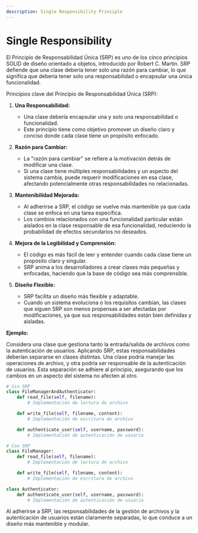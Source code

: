 ```yaml
---
description: Single Responsibility Principle
---
```


# Single Responsibility

El Principio de Responsabilidad Única (SRP) es uno de los cinco principios SOLID de diseño orientado a objetos, introducido por Robert C. Martin. SRP defiende que una clase debería tener solo una razón para cambiar, lo que significa que debería tener solo una responsabilidad o encapsular una única funcionalidad.

Principios clave del Principio de Responsabilidad Única (SRP):

1. **Una Responsabilidad:**
   - Una clase debería encapsular una y solo una responsabilidad o funcionalidad.
   - Este principio tiene como objetivo promover un diseño claro y conciso donde cada clase tiene un propósito enfocado.

2. **Razón para Cambiar:**
   - La "razón para cambiar" se refiere a la motivación detrás de modificar una clase.
   - Si una clase tiene múltiples responsabilidades y un aspecto del sistema cambia, puede requerir modificaciones en esa clase, afectando potencialmente otras responsabilidades no relacionadas.

3. **Mantenibilidad Mejorada:**
   - Al adherirse a SRP, el código se vuelve más mantenible ya que cada clase se enfoca en una tarea específica.
   - Los cambios relacionados con una funcionalidad particular están aislados en la clase responsable de esa funcionalidad, reduciendo la probabilidad de efectos secundarios no deseados.

4. **Mejora de la Legibilidad y Comprensión:**
   - El código es más fácil de leer y entender cuando cada clase tiene un propósito claro y singular.
   - SRP anima a los desarrolladores a crear clases más pequeñas y enfocadas, haciendo que la base de código sea más comprensible.

5. **Diseño Flexible:**
   - SRP facilita un diseño más flexible y adaptable.
   - Cuando un sistema evoluciona o los requisitos cambian, las clases que siguen SRP son menos propensas a ser afectadas por modificaciones, ya que sus responsabilidades están bien definidas y aisladas.

**Ejemplo:**

Considera una clase que gestiona tanto la entrada/salida de archivos como la autenticación de usuarios. Aplicando SRP, estas responsabilidades deberían separarse en clases distintas. Una clase podría manejar las operaciones de archivo, y otra podría ser responsable de la autenticación de usuarios. Esta separación se adhiere al principio, asegurando que los cambios en un aspecto del sistema no afecten al otro.

```python
# Sin SRP
class FileManagerAndAuthenticator:
    def read_file(self, filename):
        # Implementación de lectura de archivo

    def write_file(self, filename, content):
        # Implementación de escritura de archivo

    def authenticate_user(self, username, password):
        # Implementación de autenticación de usuario

# Con SRP
class FileManager:
    def read_file(self, filename):
        # Implementación de lectura de archivo

    def write_file(self, filename, content):
        # Implementación de escritura de archivo

class Authenticator:
    def authenticate_user(self, username, password):
        # Implementación de autenticación de usuario
```

Al adherirse a SRP, las responsabilidades de la gestión de archivos y la autenticación de usuarios están claramente separadas, lo que conduce a un diseño más mantenible y modular.
